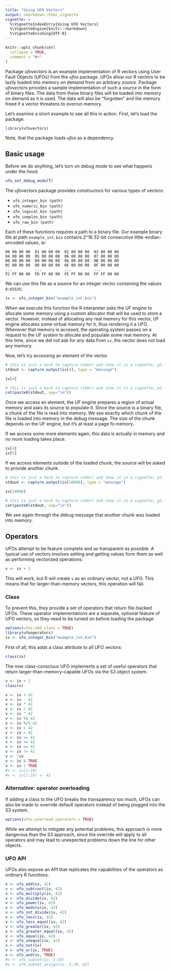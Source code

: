 ```yaml
---
title: "Using UFO Vectors"
output: rmarkdown::html_vignette
vignette: >
  %\VignetteIndexEntry{Using UFO Vectors}
  %\VignetteEngine{knitr::rmarkdown}
  %\VignetteEncoding{UTF-8}
---
```


```r
knitr::opts_chunk$set(
  collapse = TRUE,
  comment = "#>"
)
```

Package *ufovectors* is an example implementation of R vectors using User Fault Objects (UFOs) from the *ufos* package. UFOs allow our R vectors to be lazily loaded into memory on demand from an arbitrary *source*. Package *ufovectors* provides a sample implementation of such a *source* in the form of binary files. The data from these binary files will be loaded into memory on demand as it is used. The data will also be "forgotten" and the memory freed if a vector threatens to overrun memory.

Let's examine a short example to see all this in action. First, let's load the package.

```r
library(ufovectors)
```

Note, that the package loads *ufos* as a dependency.

## Basic usage

Before we do anything, let's turn on debug mode to see what happens under the hood.

```r
ufo_set_debug_mode(T)
```


The *ufovectors* package provides constructors for various types of vectors:

* `ufo_integer_bin (path)`
* `ufo_numeric_bin (path)`
* `ufo_logical_bin (path)`
* `ufo_complex_bin (path)`
* `ufo_raw_bin (path)`

Each of these functions requires a path to a binary file. Our example binary file at path `example_int.bin` contains 2^16 32-bit consecutive little-endian-encoded values, ie:

```
00 00 00 00  01 00 00 00  02 00 00 00  03 00 00 00  
04 00 00 00  05 00 00 00  06 00 00 00  07 00 00 00  
08 00 00 00  09 00 00 00  0A 00 00 00  0B 00 00 00  
0C 00 00 00  0D 00 00 00  0E 00 00 00  0F 00 00 00  
...          ...          ...          ...
FC FF 00 00  FD FF 00 00  FE FF 00 00  FF FF 00 00
```

We can use this file as a source for an integer vector containing the values `0:65535`:

```r
iv <- ufo_integer_bin("example_int.bin")
```

When we execute this function the R interpreter asks the UF engine to allocate some memory using a custom allocator that will be used to store a vector. However, instead of allocating any real memory for this vector, UF engine allocates some virtual memory for it, thus rendering it a UFO. Whenever that memory is accesed, the operating system passes on a request to the UF system to allocate and populate some real memory. At this time, since we did not ask for any data from `iv`, the vector does not load any memory.

Now, let's try accessing an element of the vector.

```r
# this is just a hack to capture stderr and show it in a vignette, pt. 1
stdout <- capture.output(iv[4], type = "message")
```

```r
iv[4]
```

```r
# this is just a hack to capture stderr and show it in a vignette, pt. 2
cat(paste0(stdout, sep="\n"))
```

Once we access an element, the UF engine prepares a region of actual memory and asks its source to populate it. Since the source is a binary file, a chunk of the file is read into memory. We see exactly which chunk of the file is loaded into memory in the debug message. The size of the chunk depends on the UF engine, but it's at least a page fo memory.

If we access some more elements again, this data is actually in memory and no more loading takes place.

```r
iv[4]
iv[5]
```

If we access elements outside of the loaded chunk, the source will be asked to provide another chunk.

```r
# this is just a hack to capture stderr and show it in a vignette, pt. 1
stdout <- capture.output(iv[10000], type = "message")
```

```r
iv[10000]
```

```r
# this is just a hack to capture stderr and show it in a vignette, pt. 2
cat(paste0(stdout, sep="\n"))
```

We see again through the debug message that another chunk was loaded into memory.

## Operators

UFOs attempt to be feature complete and as transparent as possible. A typical use of vectors involves setting and getting values form them as well as performing vectorized operations:

```r
v <- iv + 1
```

This will work, but R will create `v` as an ordinary vector, not a UFO. This means that for larger-than-memory vectors, this operation will fail.

### Class

To prevent this, they provide a set of operators that return file-backed UFOs.
These operator implementations are a separate, optional feature of UFO vectors, so they need to be turned on before loading the package:

```r
options(ufos.add_class = TRUE)
library(ufooperators)
iv <- ufo_integer_bin("example_int.bin")
```

First of all, this adds a class attribute to all UFO vectors: 

```r
class(iv)
```

The now class-conscious UFO implements a set of useful operators that return larger-than-memory--capable UFOs via the S3 object system.

```r
v <- iv + 1
class(v)
```

```r
v <- iv + 42
v <- iv - 42
v <- iv * 42
v <- iv / 42
v <- iv ^ 42
v <- iv %% 42
v <- iv %/% 42
v <- iv < 42
v <- iv > 42
v <- iv >= 42
v <- iv <= 42
v <- iv == 42
v <- iv != 42
v <- !iv
v <- iv & TRUE
v <- iv | TRUE
#v <- iv[1:10]
#v <- iv[1:10] <- 42
```

### Alternative: operator overloading

If adding a class to the UFO breaks the transparency too much, UFOs can also be made to override default operators instead of being plugged into the S3 system. 

```r
options(ufos.overload_operators = TRUE)
```

While we attempt to mitigate any potential problems, this approach is more dangerous than the S3 approach, since the override will apply to all operators and may lead to unexpected problems down the line for other objects.

### UFO API

UFOs also expose an API that replicates the capabilities of the operators as ordinary R functions.

```r
v <- ufo_add(iv, 42)
v <- ufo_subtract(iv, 42)
v <- ufo_multiply(iv, 42)
v <- ufo_divide(iv, 42)
v <- ufo_power(iv, 42)
v <- ufo_modulo(iv, 42)
v <- ufo_int_divide(iv, 42)
v <- ufo_less(iv, 42)
v <- ufo_less_equal(iv, 42)
v <- ufo_greater(iv, 42)
v <- ufo_greater_equal(iv, 42)
v <- ufo_equal(iv, 42)
v <- ufo_unequal(iv, 42)
v <- ufo_not(iv)
v <- ufo_or(iv, TRUE)
v <- ufo_and(iv, TRUE)
#v <- ufo_subset(iv, 1:10)
#v <- ufo_subset_assign(iv, 1:10, 42)
```
